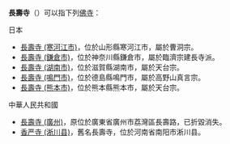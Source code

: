 '''長壽寺'''（{{jpn|j=長寿寺|hg=ちょうじゅじ|rm=choujyuji}}）可以指下列[[佛寺|佛寺]]：
;日本
* [[長壽寺_(寒河江市)|長壽寺 (寒河江市)]]，位於山形縣寒河江市，屬於曹洞宗。
* [[長壽寺_(鎌倉市)|長壽寺 (鎌倉市)]]，位於神奈川縣鎌倉市，屬於臨濟宗建長寺派。
* [[長壽寺_(湖南市)|長壽寺 (湖南市)]]，位於滋賀縣湖南市，屬於天台宗。
* [[長壽寺_(鳴門市)|長壽寺 (鳴門市)]]，位於德島縣鳴門市，屬於高野山真言宗。
* [[長壽寺_(熊本市)|長壽寺 (熊本市)]]，位於熊本縣熊本市，屬於天台宗。

;中華人民共和國
* [[長壽寺_(廣州)|長壽寺 (廣州)]]，原位於廣東省廣州市荔灣區長壽路，已折毀消失。
* [[香严寺_(淅川县)|香严寺 (淅川县)]]，舊名長壽寺，位於河南省南阳市淅川县。

{{Disambiguation|Cat=三字佛寺消歧義|Chang}}